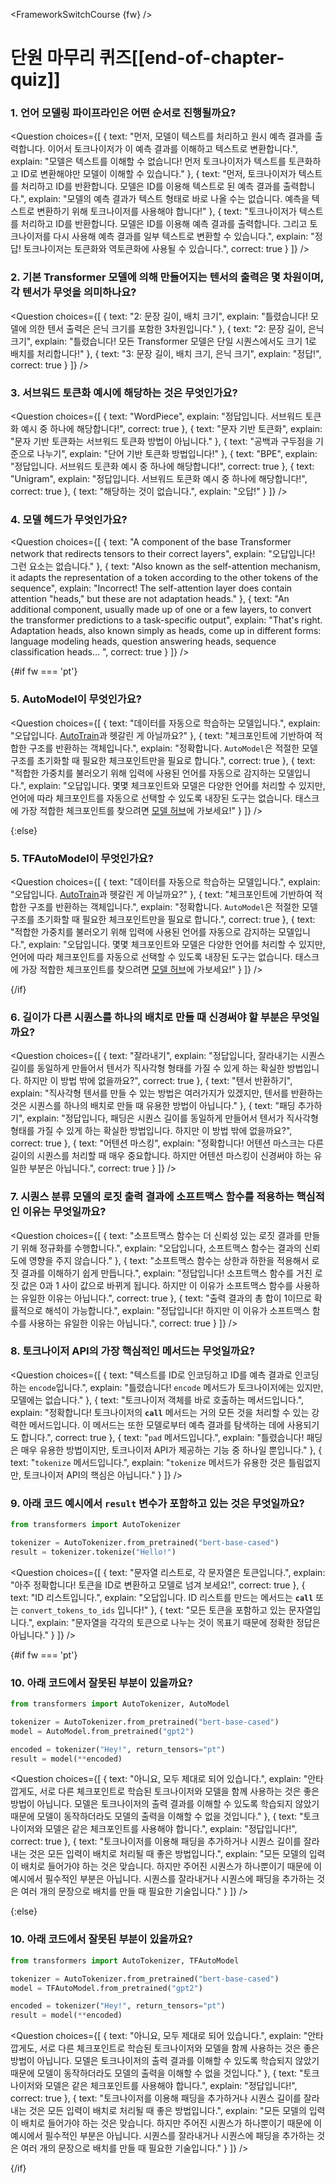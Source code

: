 <FrameworkSwitchCourse {fw} />

<!-- DISABLE-FRONTMATTER-SECTIONS -->

# 단원 마무리 퀴즈[[end-of-chapter-quiz]]

<CourseFloatingBanner
    chapter={2}
    classNames="absolute z-10 right-0 top-0"
/>

### 1. 언어 모델링 파이프라인은 어떤 순서로 진행될까요?

<Question
	choices={[
		{
			text: "먼저, 모델이 텍스트를 처리하고 원시 예측 결과를 출력합니다. 이어서 토크나이저가 이 예측 결과를 이해하고 텍스트로 변환합니다.",
			explain: "모델은 텍스트를 이해할 수 없습니다! 먼저 토크나이저가 텍스트를 토큰화하고 ID로 변환해야만 모델이 이해할 수 있습니다."
		},
		{
			text: "먼저, 토크나이저가 텍스트를 처리하고 ID를 반환합니다. 모델은 ID를 이용해 텍스트로 된 예측 결과를 출력합니다.",
			explain: "모델의 예측 결과가 텍스트 형태로 바로 나올 수는 없습니다. 예측을 텍스트로 변환하기 위해 토크나이저를 사용해야 합니다!"
		},
		{
			text: "토크나이저가 텍스트를 처리하고 ID를 반환합니다. 모델은 ID를 이용해 예측 결과를 출력합니다. 그리고 토크나이저를 다시 사용해 예측 결과를 일부 텍스트로 변환할 수 있습니다.",
			explain: "정답! 토크나이저는 토큰화와 역토큰화에 사용될 수 있습니다.",
            correct: true
		}
	]}
/>

### 2. 기본 Transformer 모델에 의해 만들어지는 텐서의 출력은 몇 차원이며, 각 텐서가 무엇을 의미하나요?

<Question
	choices={[
		{
			text: "2: 문장 길이, 배치 크기",
			explain: "틀렸습니다! 모델에 의한 텐서 출력은 은닉 크기를 포함한 3차원입니다."
		},
		{
			text: "2: 문장 길이, 은닉 크기",
			explain: "틀렸습니다! 모든 Transformer 모델은 단일 시퀀스에서도 크기 1로 배치를 처리합니다!"
		},
		{
			text: "3: 문장 길이, 배치 크기, 은닉 크기",
			explain: "정답!",
            correct: true
		}
	]}
/>

### 3. 서브워드 토큰화 예시에 해당하는 것은 무엇인가요?

<Question
	choices={[
		{
			text: "WordPiece",
			explain: "정답입니다. 서브워드 토큰화 예시 중 하나에 해당합니다!",
            correct: true
		},
		{
			text: "문자 기반 토큰화",
			explain: "문자 기반 토큰화는 서브워드 토큰화 방법이 아닙니다."
		},
		{
			text: "공백과 구두점을 기준으로 나누기",
			explain: "단어 기반 토큰화 방법입니다!"
		},
		{
			text: "BPE",
			explain: "정답입니다. 서브워드 토큰화 예시 중 하나에 해당합니다!",
            correct: true
        },
		{
			text: "Unigram",
			explain: "정답입니다. 서브워드 토큰화 예시 중 하나에 해당합니다!",
            correct: true
        },
		{
			text: "해당하는 것이 없습니다.",
			explain: "오답!"
        }
	]}
/>

### 4. 모델 헤드가 무엇인가요?

<Question
	choices={[
		{
			text: "A component of the base Transformer network that redirects tensors to their correct layers",
			explain: "오답입니다! 그런 요소는 없습니다."
		},
		{
			text: "Also known as the self-attention mechanism, it adapts the representation of a token according to the other tokens of the sequence",
			explain: "Incorrect! The self-attention layer does contain attention \"heads,\" but these are not adaptation heads."
		},
		{
			text: "An additional component, usually made up of one or a few layers, to convert the transformer predictions to a task-specific output",
			explain: "That's right. Adaptation heads, also known simply as heads, come up in different forms: language modeling heads, question answering heads, sequence classification heads... ",
			correct: true
		} 
	]}
/>

{#if fw === 'pt'}
### 5. AutoModel이 무엇인가요?

<Question
	choices={[
		{
			text: "데이터를 자동으로 학습하는 모델입니다.",
			explain: "오답입니다. <a href='https://huggingface.co/autotrain'>AutoTrain</a>과 헷갈린 게 아닐까요?"
		},
		{
			text: "체크포인트에 기반하여 적합한 구조를 반환하는 객체입니다.",
			explain: "정확합니다. <code>AutoModel</code>은 적절한 모델 구조를 초기화할 때 필요한 체크포인트만을 필요로 합니다.",
			correct: true
		},
		{
			text: "적합한 가중치를 불러오기 위해 입력에 사용된 언어를 자동으로 감지하는 모델입니다.",
			explain: "오답입니다. 몇몇 체크포인트와 모델은 다양한 언어를 처리할 수 있지만, 언어에 따라 체크포인트를 자동으로 선택할 수 있도록 내장된 도구는 없습니다. 태스크에 가장 적합한 체크포인트를 찾으려면 <a href='https://huggingface.co/models'>모델 허브</a>에 가보세요!"
		} 
	]}
/>

{:else}
### 5. TFAutoModel이 무엇인가요?

<Question
	choices={[
		{
			text: "데이터를 자동으로 학습하는 모델입니다.",
			explain: "오답입니다. <a href='https://huggingface.co/autotrain'>AutoTrain</a>과 헷갈린 게 아닐까요?"
		},
		{
			text: "체크포인트에 기반하여 적합한 구조를 반환하는 객체입니다.",
			explain: "정확합니다. <code>AutoModel</code>은 적절한 모델 구조를 초기화할 때 필요한 체크포인트만을 필요로 합니다.",
			correct: true
		},
		{
			text: "적합한 가중치를 불러오기 위해 입력에 사용된 언어를 자동으로 감지하는 모델입니다.",
			explain: "오답입니다. 몇몇 체크포인트와 모델은 다양한 언어를 처리할 수 있지만, 언어에 따라 체크포인트를 자동으로 선택할 수 있도록 내장된 도구는 없습니다. 태스크에 가장 적합한 체크포인트를 찾으려면 <a href='https://huggingface.co/models'>모델 허브</a>에 가보세요!"
		} 
	]}
/>

{/if}

### 6. 길이가 다른 시퀀스를 하나의 배치로 만들 때 신경써야 할 부분은 무엇일까요?

<Question
	choices={[
		{
			text: "잘라내기",
			explain: "정답입니다, 잘라내기는 시퀀스 길이를 동일하게 만들어서 텐서가 직사각형 형태를 가질 수 있게 하는 확실한 방법입니다. 하지만 이 방법 밖에 없을까요?",
			correct: true
		},
		{
			text: "텐서 반환하기",
			explain: "직사각형 텐서를 만들 수 있는 방법은 여러가지가 있겠지만, 텐서를 반환하는 것은 시퀀스를 하나의 배치로 만들 때 유용한 방법이 아닙니다."
		},
		{
			text: "패딩 추가하기",
			explain: "정답입니다, 패딩은 시퀀스 길이를 동일하게 만들어서 텐서가 직사각형 형태를 가질 수 있게 하는 확실한 방법입니다. 하지만 이 방법 밖에 없을까요?",
			correct: true
		}, 
		{
			text: "어텐션 마스킹",
			explain: "정확합니다! 어텐션 마스크는 다른 길이의 시퀀스를 처리할 때 매우 중요합니다. 하지만 어텐션 마스킹이 신경써야 하는 유일한 부분은 아닙니다.",
			correct: true
		} 
	]}
/>

### 7. 시퀀스 분류 모델의 로짓 출력 결과에 소프트맥스 함수를 적용하는 핵심적인 이유는 무엇일까요?

<Question
	choices={[
		{
			text: "소프트맥스 함수는 더 신뢰성 있는 로짓 결과를 만들기 위해 정규화를 수행합니다.",
			explain: "오답입니다, 소프트맥스 함수는 결과의 신뢰도에 영향을 주지 않습니다."
		},
		{
			text: "소프트맥스 함수는 상한과 하한을 적용해서 로짓 결과를 이해하기 쉽게 만듭니다.",
			explain: "정답입니다! 소프트맥스 함수를 거친 로짓 값은 0과 1 사이 값으로 바뀌게 됩니다. 하지만 이 이유가 소프트맥스 함수를 사용하는 유일한 이유는 아닙니다.",
            correct: true
		},
		{
			text: "출력 결과의 총 합이 1이므로 확률적으로 해석이 가능합니다.",
			explain: "정답입니다! 하지만 이 이유가 소프트맥스 함수를 사용하는 유일한 이유는 아닙니다.",
            correct: true
		}
	]}
/>

### 8. 토크나이저 API의 가장 핵심적인 메서드는 무엇일까요?

<Question
	choices={[
		{
			text: "텍스트를 ID로 인코딩하고 ID를 예측 결과로 인코딩하는 <code>encode</code>입니다.",
			explain: "틀렸습니다! <code>encode</code> 메서드가 토크나이저에는 있지만, 모델에는 없습니다."
		},
		{
			text: "토크나이저 객체를 바로 호출하는 메서드입니다.",
			explain: "정확합니다! 토크나이저의 <code>__call__</code> 메서드는 거의 모든 것을 처리할 수 있는 강력한 메서드입니다. 이 메서드는 또한 모델로부터 예측 결과를 탐색하는 데에 사용되기도 합니다.",
			correct: true
		},
		{
			text: "<code>pad</code> 메서드입니다.",
			explain: "틀렸습니다! 패딩은 매우 유용한 방법이지만, 토크나이저 API가 제공하는 기능 중 하나일 뿐입니다."
		},
		{
			text: "<code>tokenize</code> 메서드입니다.",
			explain: "<code>tokenize</code> 메서드가 유용한 것은 틀림없지만, 토크나이저 API의 핵심은 아닙니다."
		}
	]}
/>

### 9. 아래 코드 예시에서 `result` 변수가 포함하고 있는 것은 무엇일까요?

```py
from transformers import AutoTokenizer

tokenizer = AutoTokenizer.from_pretrained("bert-base-cased")
result = tokenizer.tokenize("Hello!")
```

<Question
	choices={[
		{
			text: "문자열 리스트로, 각 문자열은 토큰입니다.",
			explain: "아주 정확합니다! 토큰을 ID로 변환하고 모델로 넘겨 보세요!",
            correct: true
		},
		{
			text: "ID 리스트입니다.",
			explain: "오답입니다. ID 리스트를 만드는 메서드는 <code>__call__</code> 또는 <code>convert_tokens_to_ids</code> 입니다!"
		},
		{
			text: "모든 토큰을 포함하고 있는 문자열입니다.",
			explain: "문자열을 각각의 토큰으로 나누는 것이 목표기 때문에 정확한 정답은 아닙니다."
		}
	]}
/>

{#if fw === 'pt'}
### 10. 아래 코드에서 잘못된 부분이 있을까요?

```py
from transformers import AutoTokenizer, AutoModel

tokenizer = AutoTokenizer.from_pretrained("bert-base-cased")
model = AutoModel.from_pretrained("gpt2")

encoded = tokenizer("Hey!", return_tensors="pt")
result = model(**encoded)
```

<Question
	choices={[
		{
			text: "아니요, 모두 제대로 되어 있습니다.",
			explain: "안타깝게도, 서로 다른 체크포인트로 학습된 토크나이저와 모델을 함께 사용하는 것은 좋은 방법이 아닙니다. 모델은 토크나이저의 출력 결과를 이해할 수 있도록 학습되지 않았기 때문에 모델이 동작하더라도 모델의 출력을 이해할 수 없을 것입니다."
		},
		{
			text: "토크나이저와 모델은 같은 체크포인트를 사용해야 합니다.",
			explain: "정답입니다!",
            correct: true
		},
		{
			text: "토크나이저를 이용해 패딩을 추가하거나 시퀀스 길이를 잘라내는 것은 모든 입력이 배치로 처리될 때 좋은 방법입니다.",
			explain: "모든 모델의 입력이 배치로 들어가야 하는 것은 맞습니다. 하지만 주어진 시퀀스가 하나뿐이기 때문에 이 예시에서 필수적인 부분은 아닙니다. 시퀀스를 잘라내거나 시퀀스에 패딩을 추가하는 것은 여러 개의 문장으로 배치를 만들 때 필요한 기술입니다."
		}
	]}
/>

{:else}
### 10. 아래 코드에서 잘못된 부분이 있을까요?

```py
from transformers import AutoTokenizer, TFAutoModel

tokenizer = AutoTokenizer.from_pretrained("bert-base-cased")
model = TFAutoModel.from_pretrained("gpt2")

encoded = tokenizer("Hey!", return_tensors="pt")
result = model(**encoded)
```

<Question
	choices={[
		{
			text: "아니요, 모두 제대로 되어 있습니다.",
			explain: "안타깝게도, 서로 다른 체크포인트로 학습된 토크나이저와 모델을 함께 사용하는 것은 좋은 방법이 아닙니다. 모델은 토크나이저의 출력 결과를 이해할 수 있도록 학습되지 않았기 때문에 모델이 동작하더라도 모델의 출력을 이해할 수 없을 것입니다."
		},
		{
			text: "토크나이저와 모델은 같은 체크포인트를 사용해야 합니다.",
			explain: "정답입니다!",
            correct: true
		},
		{
			text: "토크나이저를 이용해 패딩을 추가하거나 시퀀스 길이를 잘라내는 것은 모든 입력이 배치로 처리될 때 좋은 방법입니다.",
			explain: "모든 모델의 입력이 배치로 들어가야 하는 것은 맞습니다. 하지만 주어진 시퀀스가 하나뿐이기 때문에 이 예시에서 필수적인 부분은 아닙니다. 시퀀스를 잘라내거나 시퀀스에 패딩을 추가하는 것은 여러 개의 문장으로 배치를 만들 때 필요한 기술입니다."
		}
	]}
/>

{/if}
